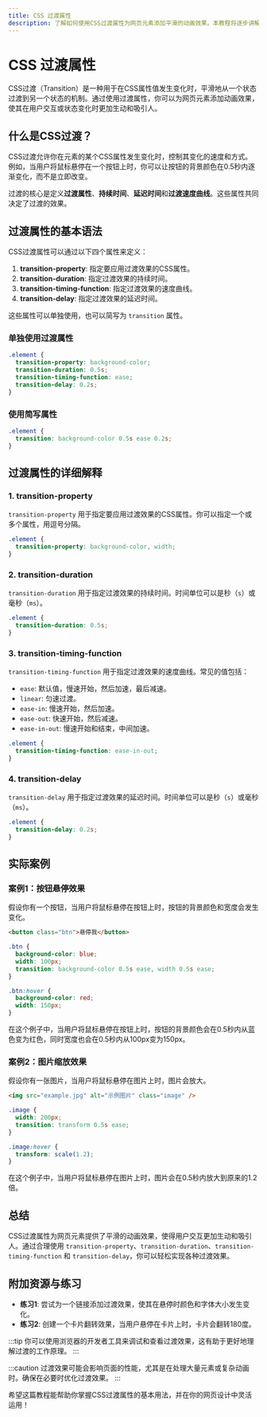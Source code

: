 ```yaml
---
title: CSS 过渡属性
description: 了解如何使用CSS过渡属性为网页元素添加平滑的动画效果。本教程将逐步讲解过渡属性的基本概念、语法和实际应用场景。
---
```


# CSS 过渡属性

CSS过渡（Transition）是一种用于在CSS属性值发生变化时，平滑地从一个状态过渡到另一个状态的机制。通过使用过渡属性，你可以为网页元素添加动画效果，使其在用户交互或状态变化时更加生动和吸引人。

## 什么是CSS过渡？

CSS过渡允许你在元素的某个CSS属性发生变化时，控制其变化的速度和方式。例如，当用户将鼠标悬停在一个按钮上时，你可以让按钮的背景颜色在0.5秒内逐渐变化，而不是立即改变。

过渡的核心是定义**过渡属性**、**持续时间**、**延迟时间**和**过渡速度曲线**。这些属性共同决定了过渡的效果。

## 过渡属性的基本语法

CSS过渡属性可以通过以下四个属性来定义：

1. **transition-property**: 指定要应用过渡效果的CSS属性。
2. **transition-duration**: 指定过渡效果的持续时间。
3. **transition-timing-function**: 指定过渡效果的速度曲线。
4. **transition-delay**: 指定过渡效果的延迟时间。

这些属性可以单独使用，也可以简写为 `transition` 属性。

### 单独使用过渡属性

```css
.element {
  transition-property: background-color;
  transition-duration: 0.5s;
  transition-timing-function: ease;
  transition-delay: 0.2s;
}
```

### 使用简写属性

```css
.element {
  transition: background-color 0.5s ease 0.2s;
}
```

## 过渡属性的详细解释

### 1. transition-property

`transition-property` 用于指定要应用过渡效果的CSS属性。你可以指定一个或多个属性，用逗号分隔。

```css
.element {
  transition-property: background-color, width;
}
```

### 2. transition-duration

`transition-duration` 用于指定过渡效果的持续时间。时间单位可以是秒（`s`）或毫秒（`ms`）。

```css
.element {
  transition-duration: 0.5s;
}
```

### 3. transition-timing-function

`transition-timing-function` 用于指定过渡效果的速度曲线。常见的值包括：

- `ease`: 默认值，慢速开始，然后加速，最后减速。
- `linear`: 匀速过渡。
- `ease-in`: 慢速开始，然后加速。
- `ease-out`: 快速开始，然后减速。
- `ease-in-out`: 慢速开始和结束，中间加速。

```css
.element {
  transition-timing-function: ease-in-out;
}
```

### 4. transition-delay

`transition-delay` 用于指定过渡效果的延迟时间。时间单位可以是秒（`s`）或毫秒（`ms`）。

```css
.element {
  transition-delay: 0.2s;
}
```

## 实际案例

### 案例1：按钮悬停效果

假设你有一个按钮，当用户将鼠标悬停在按钮上时，按钮的背景颜色和宽度会发生变化。

```html
<button class="btn">悬停我</button>
```

```css
.btn {
  background-color: blue;
  width: 100px;
  transition: background-color 0.5s ease, width 0.5s ease;
}

.btn:hover {
  background-color: red;
  width: 150px;
}
```

在这个例子中，当用户将鼠标悬停在按钮上时，按钮的背景颜色会在0.5秒内从蓝色变为红色，同时宽度也会在0.5秒内从100px变为150px。

### 案例2：图片缩放效果

假设你有一张图片，当用户将鼠标悬停在图片上时，图片会放大。

```html
<img src="example.jpg" alt="示例图片" class="image" />
```

```css
.image {
  width: 200px;
  transition: transform 0.5s ease;
}

.image:hover {
  transform: scale(1.2);
}
```

在这个例子中，当用户将鼠标悬停在图片上时，图片会在0.5秒内放大到原来的1.2倍。

## 总结

CSS过渡属性为网页元素提供了平滑的动画效果，使得用户交互更加生动和吸引人。通过合理使用 `transition-property`、`transition-duration`、`transition-timing-function` 和 `transition-delay`，你可以轻松实现各种过渡效果。

## 附加资源与练习

- **练习1**: 尝试为一个链接添加过渡效果，使其在悬停时颜色和字体大小发生变化。
- **练习2**: 创建一个卡片翻转效果，当用户悬停在卡片上时，卡片会翻转180度。

:::tip
你可以使用浏览器的开发者工具来调试和查看过渡效果，这有助于更好地理解过渡的工作原理。
:::

:::caution
过渡效果可能会影响页面的性能，尤其是在处理大量元素或复杂动画时。确保在必要时优化过渡效果。
:::

希望这篇教程能帮助你掌握CSS过渡属性的基本用法，并在你的网页设计中灵活运用！